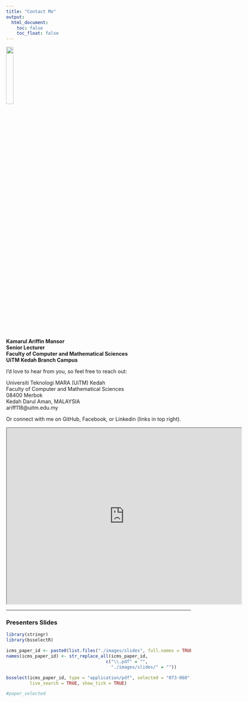 ```yaml
---
title: "Contact Me"
output:
  html_document: 
    toc: false
    toc_float: false
---
```


<link rel="stylesheet" href="styles.css" type="text/css">

<img src="images/profile 3.png" style="width:20%; border:0px solid; margin-right: 18px" align="center">

**Kamarul Ariffin Mansor**  
**Senior Lecturer**  
**Faculty of Computer and Mathematical Sciences**  
**UiTM Kedah Branch Campus**  

I'd love to hear from you, so feel free to reach out:

Universiti Teknologi MARA (UiTM) Kedah<br>
Faculty of Computer and Mathematical Sciences<br>
08400 Merbok<br>
Kedah Darul Aman, MALAYSIA<br>
ariff118@uitm.edu.my<br>

Or connect with me on GitHub, Facebook, or Linkedin (links in top right).  

<iframe src="https://www.google.com/maps/d/u/1/embed?mid=19iGQE50IiFAYtJ_qk7f7xpvZTG5__zO6" width="640" height="480"></iframe>

***  

### Presenters Slides  

```r
library(stringr)
library(bsselectR)

icms_paper_id <- paste0(list.files("./images/slides", full.names = TRUE))
names(icms_paper_id) <- str_replace_all(icms_paper_id, 
                                      c("\\.pdf" = "", 
                                        "./images/slides/" = ""))

bsselect(icms_paper_id, type = "application/pdf", selected = "073-060", 
         live_search = TRUE, show_tick = TRUE)

#paper_selected
```

<center>
<object data="./images/slides/paper_selected.pdf" type="application/pdf" width="100%" height="660px">
  <!-- <p>Alternative text - include a link <a href="./assets/pdf/CheangiCMS2021FinalVersion.pdf">to the PDF!</a></p> -->
</object>
</center>  